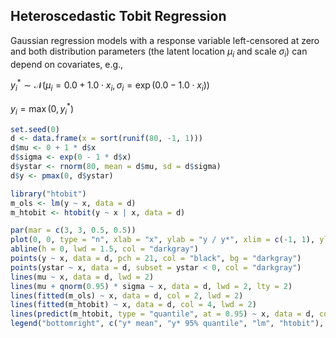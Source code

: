 ## Heteroscedastic Tobit Regression

Gaussian regression models with a response variable left-censored at zero
and both distribution parameters (the latent location $\mu_i$ and scale $\sigma_i$)
can depend on covariates, e.g.,

$y_i^* \sim \mathcal{N}(\mu_i = 0.0 + 1.0 \cdot x_i, \sigma_i = \exp(0.0 - 1.0 \cdot x_i))$

$y_i = \max(0, y_i^*)$

```r
set.seed(0)
d <- data.frame(x = sort(runif(80, -1, 1)))
d$mu <- 0 + 1 * d$x
d$sigma <- exp(0 - 1 * d$x)
d$ystar <- rnorm(80, mean = d$mu, sd = d$sigma)
d$y <- pmax(0, d$ystar)

library("htobit")
m_ols <- lm(y ~ x, data = d)
m_htobit <- htobit(y ~ x | x, data = d)

par(mar = c(3, 3, 0.5, 0.5))
plot(0, 0, type = "n", xlab = "x", ylab = "y / y*", xlim = c(-1, 1), ylim = c(-4, 4))
abline(h = 0, lwd = 1.5, col = "darkgray")
points(y ~ x, data = d, pch = 21, col = "black", bg = "darkgray")
points(ystar ~ x, data = d, subset = ystar < 0, col = "darkgray")
lines(mu ~ x, data = d, lwd = 2)
lines(mu + qnorm(0.95) * sigma ~ x, data = d, lwd = 2, lty = 2)
lines(fitted(m_ols) ~ x, data = d, col = 2, lwd = 2)
lines(fitted(m_htobit) ~ x, data = d, col = 4, lwd = 2)
lines(predict(m_htobit, type = "quantile", at = 0.95) ~ x, data = d, col = 4, lwd = 2, lty = 2)
legend("bottomright", c("y* mean", "y* 95% quantile", "lm", "htobit"), lwd = 2, lty = c(1, 2, 1, 1), col = c(1, 1, 2, 4), bty = "n")
```


